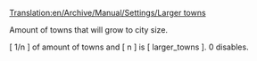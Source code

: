 [[Translation:en/Archive/Manual/Settings/Larger towns]]


Amount of towns that will grow to city size.

[ 1/n ] of amount of towns and [ n ] is [ larger_towns ]. 0 disables.